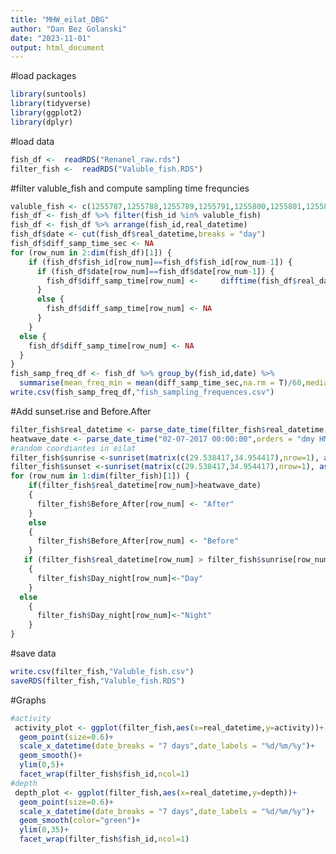```yaml
---
title: "MHW_eilat_DBG"
author: "Dan Bez Golanski"
date: "2023-11-01"
output: html_document
---
```

#load packages
```r
library(suntools)
library(tidyverse)
library(ggplot2)
library(dplyr)
```

#load data
```r
fish_df <-  readRDS("Renanel_raw.rds")
filter_fish <-  readRDS("Valuble_fish.RDS")
```

#filter valuble_fish and compute sampling time frequncies
```r
valuble_fish <- c(1255787,1255788,1255789,1255791,1255800,1255801,1255803,1255805,1255806,1255807,1255810,1255811,1255812,1255814,1255815)
fish_df <- fish_df %>% filter(fish_id %in% valuble_fish)
fish_df <- fish_df %>% arrange(fish_id,real_datetime)
fish_df$date <- cut(fish_df$real_datetime,breaks = "day")
fish_df$diff_samp_time_sec <- NA
for (row_num in 2:dim(fish_df)[1]) {
    if (fish_df$fish_id[row_num]==fish_df$fish_id[row_num-1]) {
      if (fish_df$date[row_num]==fish_df$date[row_num-1]) {
        fish_df$diff_samp_time[row_num] <-     difftime(fish_df$real_datetime[row_num],fish_df$real_datetime[row_num-1],units = "secs")
      }  
      else {
        fish_df$diff_samp_time[row_num] <- NA
      }
    }
  else {
    fish_df$diff_samp_time[row_num] <- NA
  }
}
fish_samp_freq_df <- fish_df %>% group_by(fish_id,date) %>% 
  summarise(mean_freq_min = mean(diff_samp_time_sec,na.rm = T)/60,median_freq_min = median(diff_samp_time_sec,na.rm = T)/60, n = n())
write.csv(fish_samp_freq_df,"fish_sampling_frequences.csv")
```

#Add sunset.rise and Before.After
```r
filter_fish$real_datetime <- parse_date_time(filter_fish$real_datetime, orders = "ymd HMS")
heatwave_date <- parse_date_time("02-07-2017 00:00:00",orders = "dmy HMS")
#random coordiantes in eilat
filter_fish$sunrise <-sunriset(matrix(c(29.538417,34.954417),nrow=1), as.POSIXct(as.Date(filter_fish$datetime_GMT3),tz="IST"),direction = "sunrise", POSIXct.out = T)$time
filter_fish$sunset <-sunriset(matrix(c(29.538417,34.954417),nrow=1), as.POSIXct(as.Date(filter_fish$datetime_GMT3),tz="IST"),direction = "sunset", POSIXct.out = T)$time
for (row_num in 1:dim(filter_fish)[1]) {
    if(filter_fish$real_datetime[row_num]>heatwave_date)
    {
      filter_fish$Before_After[row_num] <- "After"
    }
    else
    {
      filter_fish$Before_After[row_num] <- "Before"
    }
   if (filter_fish$real_datetime[row_num] > filter_fish$sunrise[row_num] && filter_fish$real_datetime[row_num] < filter_fish$sunset[row_num]) 
    {
      filter_fish$Day_night[row_num]<-"Day"
    }
  else
    {
      filter_fish$Day_night[row_num]<-"Night"
    }
}

```

#save data
```r
write.csv(filter_fish,"Valuble_fish.csv")
saveRDS(filter_fish,"Valuble_fish.RDS")
```

#Graphs
```r
#activity
 activity_plot <- ggplot(filter_fish,aes(x=real_datetime,y=activity))+
  geom_point(size=0.6)+
  scale_x_datetime(date_breaks = "7 days",date_labels = "%d/%m/%y")+
  geom_smooth()+
  ylim(0,5)+
  facet_wrap(filter_fish$fish_id,ncol=1)
#depth
 depth_plot <- ggplot(filter_fish,aes(x=real_datetime,y=depth))+
  geom_point(size=0.6)+
  scale_x_datetime(date_breaks = "7 days",date_labels = "%d/%m/%y")+
  geom_smooth(color="green")+
  ylim(0,35)+
  facet_wrap(filter_fish$fish_id,ncol=1)

```